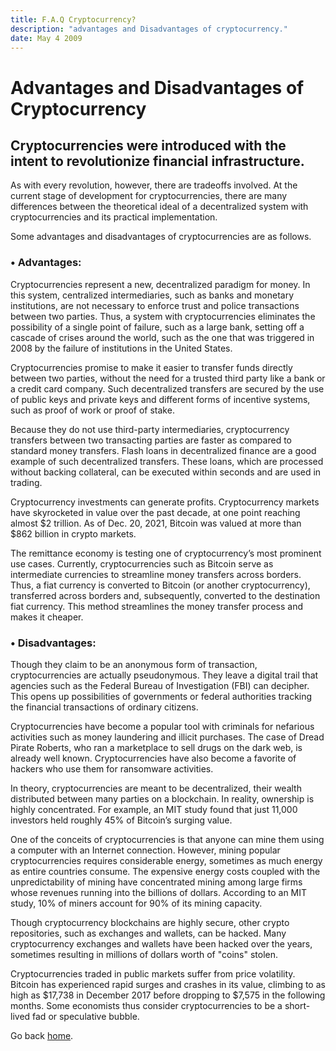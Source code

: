 ```yaml
---
title: F.A.Q Cryptocurrency?
description: "advantages and Disadvantages of cryptocurrency."
date: May 4 2009
---
```

# Advantages and Disadvantages of Cryptocurrency 

## Cryptocurrencies were introduced with the intent to revolutionize financial infrastructure.
As with every revolution, however, there are tradeoffs involved. At the current stage of development for cryptocurrencies, there are many differences between the theoretical ideal of a decentralized system with cryptocurrencies and its practical implementation.

Some advantages and disadvantages of cryptocurrencies are as follows.

### •  Advantages:

Cryptocurrencies represent a new, decentralized paradigm for money. In this system, centralized intermediaries, such as banks and monetary institutions, are not necessary to enforce trust and police transactions between two parties. Thus, a system with cryptocurrencies eliminates the possibility of a single point of failure, such as a large bank, setting off a cascade of crises around the world, such as the one that was triggered in 2008 by the failure of institutions in the United States.

Cryptocurrencies promise to make it easier to transfer funds directly between two parties, without the need for a trusted third party like a bank or a credit card company. Such decentralized transfers are secured by the use of public keys and private keys and different forms of incentive systems, such as proof of work or proof of stake.

Because they do not use third-party intermediaries, cryptocurrency transfers between two transacting parties are faster as compared to standard money transfers. Flash loans in decentralized finance are a good example of such decentralized transfers. These loans, which are processed without backing collateral, can be executed within seconds and are used in trading.

Cryptocurrency investments can generate profits. Cryptocurrency markets have skyrocketed in value over the past decade, at one point reaching almost $2 trillion. As of Dec. 20, 2021, Bitcoin was valued at more than $862 billion in crypto markets.

The remittance economy is testing one of cryptocurrency’s most prominent use cases. Currently, cryptocurrencies such as Bitcoin serve as intermediate currencies to streamline money transfers across borders. Thus, a fiat currency is converted to Bitcoin (or another cryptocurrency), transferred across borders and, subsequently, converted to the destination fiat currency. This method streamlines the money transfer process and makes it cheaper.

### •  Disadvantages:

Though they claim to be an anonymous form of transaction, cryptocurrencies are actually pseudonymous. They leave a digital trail that agencies such as the Federal Bureau of Investigation (FBI) can decipher. This opens up possibilities of governments or federal authorities tracking the financial transactions of ordinary citizens.

Cryptocurrencies have become a popular tool with criminals for nefarious activities such as money laundering and illicit purchases. The case of Dread Pirate Roberts, who ran a marketplace to sell drugs on the dark web, is already well known. Cryptocurrencies have also become a favorite of hackers who use them for ransomware activities.

In theory, cryptocurrencies are meant to be decentralized, their wealth distributed between many parties on a blockchain. In reality, ownership is highly concentrated. For example, an MIT study found that just 11,000 investors held roughly 45% of Bitcoin’s surging value.

One of the conceits of cryptocurrencies is that anyone can mine them using a computer with an Internet connection. However, mining popular cryptocurrencies requires considerable energy, sometimes as much energy as entire countries consume. The expensive energy costs coupled with the unpredictability of mining have concentrated mining among large firms whose revenues running into the billions of dollars. According to an MIT study, 10% of miners account for 90% of its mining capacity.

Though cryptocurrency blockchains are highly secure, other crypto repositories, such as exchanges and wallets, can be hacked. Many cryptocurrency exchanges and wallets have been hacked over the years, sometimes resulting in millions of dollars worth of "coins" stolen.

Cryptocurrencies traded in public markets suffer from price volatility. Bitcoin has experienced rapid surges and crashes in its value, climbing to as high as $17,738 in December 2017 before dropping to $7,575 in the following months. Some economists thus consider cryptocurrencies to be a short-lived fad or speculative bubble.

Go back [home](/).
